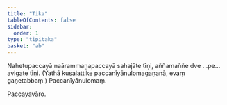 ```yaml
---
title: "Tika"
tableOfContents: false
sidebar:
  order: 1
type: "tipitaka"
basket: "ab"
---
```



<DynamicBreadcrumb />

<Paragraph number="2244" type="center">
Nahetupaccayā naārammaṇapaccayā sahajāte tīṇi, aññamaññe dve …pe…  avigate tīṇi.
</Paragraph>

<Paragraph number="2245" type="center">
(Yathā kusalattike paccanīyānulomagaṇanā, evaṃ gaṇetabbaṃ.)

</Paragraph>

<Paragraph number="2246" type="center">
Paccanīyānulomaṃ.

  
Paccayavāro.
</Paragraph>